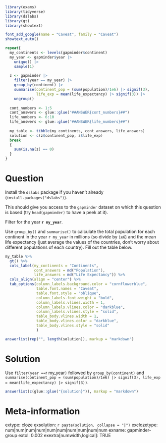```r
library(exams)
library(tidyverse)
library(dslabs)
library(gt)
library(showtext)

font_add_google(name = "Caveat", family = "Caveat")
showtext_auto()

repeat{
  my_continents <- levels(gapminder$continent)
  my_year <- gapminder$year |> 
    unique() |> 
    sample(1)
  
  z <- gapminder |> 
    filter(year == my_year) |> 
    group_by(continent) |> 
    summarise(continent_pop = (sum(population)/1e6) |> signif(3),
              life_exp = mean(life_expectancy) |> signif(3)) |> 
    ungroup()
  
  cont_numbers <- 1:5
  cont_answers <- glue::glue("##ANSWER{cont_numbers}##")
  life_numbers <- 6:10
  life_answers <- glue::glue("##ANSWER{life_numbers}##")
  
  my_table <- tibble(my_continents, cont_answers, life_answers)
  solution <- c(z$continent_pop, z$life_exp)
  break
  {
    sum(is.na(z) == 0)
  }
}
```


Question
========
Install the `dslabs` package if you haven't already (`install.packages("dslabs")`).

This should give you access to the `gapminder` dataset on which this question is based (try `head(gapminder)` to have a peek at it).

Filter for the year __`r my_year`__.

Use `group_by()` and `summarise()` to calculate the total population for each continent in the year `r my_year` in millions (so divide by `1e6`) and the mean life expectancy (just average the values of the countries, don't worry about different populations of each country). Fill out the table below.

```r
my_table %>% 
  gt() %>% 
  cols_label(my_continents = "Continents",
             cont_answers = md("Population"), 
             life_answers = md("Life Expectancy")) %>% 
  cols_align(align = "center") %>% 
  tab_options(column_labels.background.color = "cornflowerblue", 
              table.font.names = "Caveat",
              table.font.style = "oblique",
              column_labels.font.weight = "bold",
              column_labels.vlines.width = 1,
              column_labels.vlines.color = "darkblue",
              column_labels.vlines.style = "solid",
              table_body.vlines.width = 1,
              table_body.vlines.color = "darkblue",
              table_body.vlines.style = "solid"
              )
```



```r
answerlist(rep("", length(solution)), markup = "markdown")
```


Solution
========

Use `filter(year == `r my_year`)` followed by `    group_by(continent)` and `summarise(continent_pop = (sum(population)/1e6) |> signif(3), life_exp = mean(life_expectancy) |> signif(3))`.

```r
answerlist(c(glue::glue("{solution}")), markup = "markdown")
```


Meta-information
================
extype: cloze
exsolution: `r paste(solution, collapse = "|")`
exclozetype: num|num|num|num|num|num|num|num|num|num
exname: gapminder-group
extol: 0.002
exextra[numwidth,logical]: TRUE
